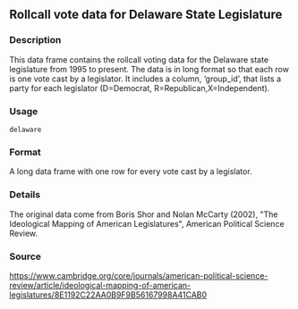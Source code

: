 
## Rollcall vote data for Delaware State Legislature {.unnumbered}


### Description

This data frame contains the rollcall voting data for the Delaware state legislature from 1995 to present.
The data is in long format so that each row is one vote cast by a legislator. It includes a column, 
'group_id', that lists a party for each legislator (D=Democrat, R=Republican,X=Independent).



### Usage

<pre><code class='language-R'>delaware
</code></pre>


### Format

A long data frame with one row for every vote cast by a legislator.



### Details

The original data come from Boris Shor and Nolan McCarty (2002), &quot;The Ideological Mapping of 
American Legislatures&quot;, American Political Science Review.



### Source

<a href="https://www.cambridge.org/core/journals/american-political-science-review/article/ideological-mapping-of-american-legislatures/8E1192C22AA0B9F9B56167998A41CAB0">https://www.cambridge.org/core/journals/american-political-science-review/article/ideological-mapping-of-american-legislatures/8E1192C22AA0B9F9B56167998A41CAB0</a>


